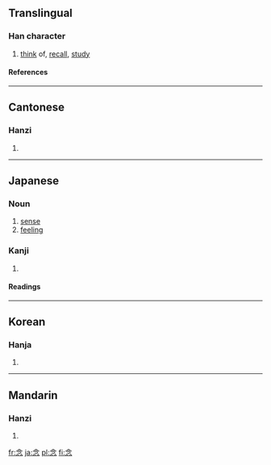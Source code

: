 {{see|念}}

==Translingual==
===Han character===
{{Han char|rn=61|rad=心|as=04|sn=8|four=8033<sub>2</sub>|canj=人戈弓心 (OINP)}}
# [[think]] of, [[recall]], [[study]]
====References====
{{Han ref|kx=0378.210|dkj=10390|dj=0706.210|hdz=42274.040|uh=5FF5|ud=24565|bh=A9C0|bd=43456}}
----
==Cantonese==
===Hanzi===
{{yue-hanzi|jyut=|y=nim6}}
# {{defn|Cantonese}}
----
==Japanese==


===Noun===
{{ja-noun|k|count=|hira=ねん|kata=|rom=nen|kanji=|kyu=|shin=|hidx=}}
# [[sense]]
# [[feeling]]

===Kanji===
{{ja-kanji|grade=4|rs=心04}}
# {{defn|Japanese}} 
====Readings====
{{ja-readings|on=[[ねん]] ([[nen]])|kun=[[おもう]] ([[omou]]), [[ねんじる]] ([[念じる]], [[nenjiru]])}}
----
==Korean==
===Hanja===
{{ko-hanja|hangeul=념>염|eumhun=|rv=nyeom>yeom|mr=nyŏm>yŏm|y=nyem>yem}}
# {{defn|Korean}}
----
==Mandarin==
===Hanzi===
{{cmn-hanzi|pin=[[niàn]] ([[nian4]])|wg=nien<sup>4</sup>}}
# {{defn|Mandarin}}

[[fr:念]]
[[ja:念]]
[[pl:念]]
[[fi:念]]